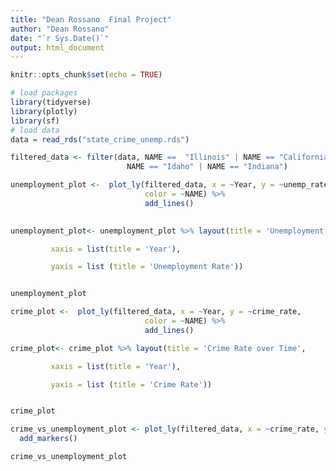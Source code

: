 ```yaml
---
title: "Dean Rossano  Final Project"
author: "Dean Rossano"
date: "`r Sys.Date()`"
output: html_document
---
```


```r
knitr::opts_chunk$set(echo = TRUE)
```

```r
# load packages
library(tidyverse)
library(plotly)
library(sf)
# load data
data = read_rds("state_crime_unemp.rds")

filtered_data <- filter(data, NAME ==  "Illinois" | NAME == "California" | 
                          NAME == "Idaho" | NAME == "Indiana")

unemployment_plot <-  plot_ly(filtered_data, x = ~Year, y = ~unemp_rate, 
                              color = ~NAME) %>% 
                              add_lines()

    
unemployment_plot<- unemployment_plot %>% layout(title = 'Unemployment Rate over Time',

         xaxis = list(title = 'Year'),

         yaxis = list (title = 'Unemployment Rate'))


unemployment_plot

crime_plot <-  plot_ly(filtered_data, x = ~Year, y = ~crime_rate, 
                              color = ~NAME) %>% 
                              add_lines()

crime_plot<- crime_plot %>% layout(title = 'Crime Rate over Time',

         xaxis = list(title = 'Year'),

         yaxis = list (title = 'Crime Rate'))


crime_plot

crime_vs_unemployment_plot <- plot_ly(filtered_data, x = ~crime_rate, y = ~unemp_rate, color = ~NAME) %>% 
  add_markers()

crime_vs_unemployment_plot
```
